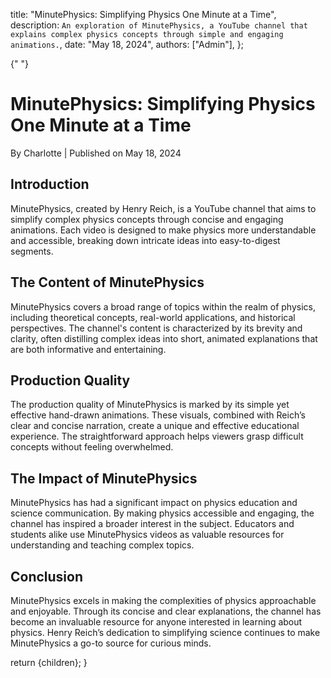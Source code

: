 
  title: "MinutePhysics: Simplifying Physics One Minute at a Time",
  description: `An exploration of MinutePhysics, a YouTube channel that explains complex physics concepts through simple and engaging animations.`,
  date: "May 18, 2024",
  authors: ["Admin"],
};

{" "}

<h1>MinutePhysics: Simplifying Physics One Minute at a Time</h1>
<div className="text-sm text-gray-500 dark:text-gray-400">
  By Charlotte | Published on May 18, 2024
</div>
<section id="introduction">
  <h2>Introduction</h2>
  <span>
    MinutePhysics, created by Henry Reich, is a YouTube channel that aims to
    simplify complex physics concepts through concise and engaging animations.
    Each video is designed to make physics more understandable and accessible,
    breaking down intricate ideas into easy-to-digest segments.
  </span>
</section>
<section id="the-content-of-minutephysics">
  <h2>The Content of MinutePhysics</h2>
  <span>
    MinutePhysics covers a broad range of topics within the realm of physics,
    including theoretical concepts, real-world applications, and historical
    perspectives. The channel's content is characterized by its brevity and
    clarity, often distilling complex ideas into short, animated explanations
    that are both informative and entertaining.
  </span>
</section>
<section id="production-quality">
  <h2>Production Quality</h2>
  <span>
    The production quality of MinutePhysics is marked by its simple yet
    effective hand-drawn animations. These visuals, combined with Reich’s clear
    and concise narration, create a unique and effective educational experience.
    The straightforward approach helps viewers grasp difficult concepts without
    feeling overwhelmed.
  </span>
</section>
<section id="the-impact-of-minutephysics">
  <h2>The Impact of MinutePhysics</h2>
  <span>
    MinutePhysics has had a significant impact on physics education and science
    communication. By making physics accessible and engaging, the channel has
    inspired a broader interest in the subject. Educators and students alike use
    MinutePhysics videos as valuable resources for understanding and teaching
    complex topics.
  </span>
</section>
<section id="conclusion">
  <h2>Conclusion</h2>
  <span>
    MinutePhysics excels in making the complexities of physics approachable and
    enjoyable. Through its concise and clear explanations, the channel has
    become an invaluable resource for anyone interested in learning about
    physics. Henry Reich’s dedication to simplifying science continues to make
    MinutePhysics a go-to source for curious minds.
  </span>
</section>

  return <MdxLayout>{children}</MdxLayout>;
}
